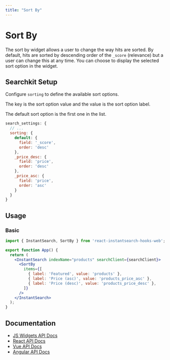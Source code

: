 ```yaml
---
title: "Sort By"
---
```


# Sort By

The sort by widget allows a user to change the way hits are sorted. By default, hits are sorted by descending order of the `_score` (relevance) but a user can change this at any time. You can choose to display the selected sort option in the widget.

## Searchkit Setup

Configure `sorting` to define the available sort options. 

The key is the sort option value and the value is the sort option label. 

The default sort option is the first one in the list.

```js
search_settings: {
  // ...
  sorting: {
    default: {
      field: '_score',
      order: 'desc'
    },
    _price_desc: {
      field: 'price',
      order: 'desc'
    },
    _price_asc: {
      field: 'price',
      order: 'asc'
    }
  }
}
```

## Usage

### Basic

```jsx
import { InstantSearch, SortBy } from 'react-instantsearch-hooks-web';

export function App() {
  return (
    <InstantSearch indexName="products" searchClient={searchClient}>
      <SortBy
        items={[
          { label: 'Featured', value: 'products' },
          { label: 'Price (asc)', value: 'products_price_asc' },
          { label: 'Price (desc)', value: 'products_price_desc' },
        ]}
      />
    </InstantSearch>
  );
}
```

## Documentation

- [JS Widgets API Docs](https://www.algolia.com/doc/api-reference/widgets/sort-by/js/)
- [React API Docs](https://www.algolia.com/doc/api-reference/widgets/sort-by/react-hooks/)
- [Vue API Docs](https://www.algolia.com/doc/api-reference/widgets/sort-by/vue/)
- [Angular API Docs](https://www.algolia.com/doc/api-reference/widgets/sort-by/angular/)